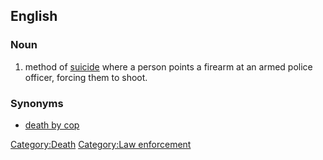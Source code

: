 {{wikipedia}}
==English==

===Noun===
{{en-noun|pl=[[suicides by cop]] }}

# method of [[suicide]] where a person points a firearm at an armed police officer, forcing them to shoot.

===Synonyms===
*[[death by cop]]

[[Category:Death]]
[[Category:Law enforcement]]